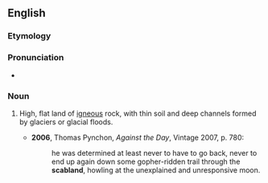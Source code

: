 ==English==

===Etymology===
{{compound|en|scab|land}}

===Pronunciation===
* {{IPA|/ˈskæblænd/|lang=en}}

===Noun===
{{en-noun}}

# {{lb|en|US|geography}} High, flat land of [[igneous]] rock, with thin soil and deep channels formed by glaciers or glacial floods.
#* '''2006''', Thomas Pynchon, ''Against the Day'', Vintage 2007, p. 780:
#*: he was determined at least never to have to go back, never to end up again down some gopher-ridden trail through the '''scabland''', howling at the unexplained and unresponsive moon.